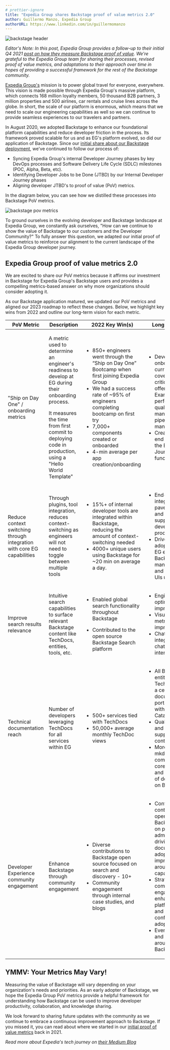 ```yaml
---
# prettier-ignore
title: "Expedia Group shares Backstage proof of value metrics 2.0"
author: Guillermo Manzo, Expedia Group
authorURL: https://www.linkedin.com/in/guillermomanzo
---
```


![backstage header](assets/2023-08-17/header.png)

_Editor's Note: In this post, Expedia Group provides a follow-up to their initial Q4 2021 [post on how they measure Backstage proof of value](https://backstage.spotify.com/blog/measuring-backstage-proof-of-value-at-expedia/).
We're grateful to the Expedia Group team for sharing their processes, revised proof of value metrics, and adaptations to their approach over time in hopes of providing a successful framework for the rest of the Backstage community._

[Expedia Group's](https://expediagroup.com) mission is to power global travel for everyone, everywhere.
This vision is made possible through Expedia Group's massive platform, which connects 168 million loyalty members, 50 thousand B2B partners, 3 million properties and 500 airlines, car rentals and cruise lines across the globe. In short, the scale of our platform is enormous, which means that we need to scale our engineering capabilities as well so we can continue to provide seamless experiences to our travelers and partners.

<!-- truncate -->

In August 2020, we adopted Backstage to enhance our foundational platform capabilities and reduce developer friction in the process. Its framework proved scalable for us and as EG's platform evolved, so did our application of Backstage. Since our [initial share about our Backstage deployment](https://backstage.spotify.com/blog/measuring-backstage-proof-of-value-at-expedia/), we've continued to follow our process of:

- Syncing Expedia Group's internal Developer Journey phases by key DevOps processes and Software Delivery Life Cycle (SDLC) milestones (POC, Alpha, Beta, etc).
- Identifying Developer Jobs to be Done (JTBD) by our Internal Developer Journey phases
- Aligning developer JTBD's to proof of value (PoV) metrics.

In the diagram below, you can see how we distilled these processes into Backstage PoV metrics.

![backstage pov metrics](assets/2023-08-17/table.png)

To ground ourselves in the evolving developer and Backstage landscape at Expedia Group, we constantly ask ourselves, "How can we continue to show the value of Backstage to our customers and the Developer Community?" To fully answer this question, we adapted our initial proof of value metrics to reinforce our alignment to the current landscape of the Expedia Group developer journey.

## Expedia Group proof of value metrics 2.0

We are excited to share our PoV metrics because it affirms our investment in Backstage for Expedia Group's Backstage users and provides a compelling metrics-based answer on why more organizations should consider adopting it.

As our Backstage application matured, we updated our PoV metrics and aligned our 2023 roadmap to reflect these changes. Below, we highlight key wins from 2022 and outline our long-term vision for each metric.

<table>
  <thead>
    <tr>
      <th>PoV Metric</th>
      <th>Description</th>
      <th>2022 Key Win(s)</th>
      <th>Long-Term Vision</th>
    </tr>
  </thead>
  <tbody>
    <tr>
      <td>"Ship on Day One" / onboarding metrics</td>
      <td>
        <p>
          A metric used to determine an engineer's readiness to develop at EG
          during their onboarding process.
        </p>
        <p>
          It measures the time from first commit to deploying code in
          production, using a "Hello World Template"
        </p>
      </td>
      <td>
        <ul>
          <li>
            850+ engineers went through the “Ship on Day One” Bootcamp when
            first joining Expedia Group
          </li>
          <li>
            We had a success rate of ~95% of engineers completing bootcamp on
            first try
          </li>
          <li>7,000+ components created or onboarded</li>
          <li>4-min average per app creation/onboarding</li>
        </ul>
      </td>
      <td>
        <ul>
          <li>
            Develop full onboarding curriculum coverage for all critical
            capabilities offered within EG - Example: performance and quality
            management, pipeline management, etc.
          </li>
          <li>
            Create an end-to-end guided tour of the EG Developer Journey w/
            functional training
          </li>
        </ul>
      </td>
    </tr>
    <tr>
      <td>
        Reduce context switching through integration with core EG capabilities
      </td>
      <td>
        Through plugins, tool integration, reduces context-switching as
        engineers will not need to toggle between multiple tools
      </td>
      <td>
        <ul>
          <li>
            15%+ of internal developer tools are integrated within Backstage,
            reducing the amount of context-switching needed
          </li>
          <li>
            4000+ unique users using Backstage for ~20 min on average a day.
          </li>
        </ul>
      </td>
      <td>
        <ul>
          <li>
            End-to-end integration with EG paved road tools and Backstage to
            support increased developer productivity
          </li>
          <li>
            Drive broader adoption to have all EG employees using Backstage to
            manage their SDLC and to build internal UIs using plugins
          </li>
        </ul>
      </td>
    </tr>
    <tr>
      <td>Improve search results relevance</td>
      <td>
        Intuitive search capabilities to surface relevant Backstage content like
        TechDocs, entities, tools, etc.
      </td>
      <td>
        <ul>
          <li>Enabled global search functionality throughout Backstage</li>
          <li>
            <p>Contributed to the open source Backstage Search platform</p>
          </li>
        </ul>
      </td>
      <td>
        <ul>
          <li>Engine optimization/ranking improvement</li>
          <li>Visualize key search metrics to support improvements</li>
          <li>Chat + AI integration with chat-based interfaces</li>
        </ul>
      </td>
    </tr>
    <tr>
      <td>Technical documentation reach</td>
      <td>
        Number of developers leveraging TechDocs for all services within EG
      </td>
      <td>
        <ul>
          <li>500+ services tied with TechDocs</li>
          <li>50,000+ average monthly TechDoc views</li>
        </ul>
      </td>
      <td>
        <ul>
          <li>
            All Backstage entities leveraging TechDocs to enable a centralized
            documentation portal integrated with the Software Catalog
          </li>
          <li>
            Quality/governance and gamification to support users and
            contributors
          </li>
          <li>
            More TechDocs and mkdocs add-ons to compliment the core capabilities
            and drive usability of documentation on Backstage
          </li>
        </ul>
      </td>
    </tr>
    <tr>
      <td>Developer Experience community engagement</td>
      <td>Enhance Backstage through community engagement</td>
      <td>
        <ul>
          <li>
            Diverse contributions to Backstage open source focused on search and
            discovery - 10+
          </li>
          <li>Community engagement through internal case studies, and blogs</li>
        </ul>
      </td>
      <td>
        <ul>
          <li>
            Continuous contributions to open-source Backstage, focused on plugin
            administration, driving documentation adoption, and improved UX
            around core capabilities
          </li>
          <li>
            Strategic community engagements to enhance the platform's usability
            and long-term confidence in adopting Backstage
          </li>
          <li>
            Event participation and storytelling around EG's Backstage journey
          </li>
        </ul>
      </td>
    </tr>
  </tbody>
</table>

## YMMV: Your Metrics May Vary!

Measuring the value of Backstage will vary depending on your organization's needs and priorities. As an early adopter of Backstage, we hope the Expedia Group PoV metrics provide a helpful framework for understanding how Backstage can be used to improve developer productivity, collaboration, and knowledge sharing.

We look forward to sharing future updates with the community as we continue to embrace a continuous improvement approach to Backstage. If you missed it, you can read about where we started in our [initial proof of value metrics](https://backstage.spotify.com/blog/measuring-backstage-proof-of-value-at-expedia/) back in 2021.

_Read more about Expedia's tech journey on [their Medium Blog](https://medium.com/expedia-group-tech)_
